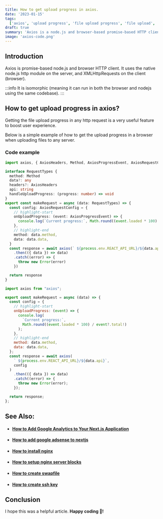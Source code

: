 ```yaml
---
title: How to get upload progress in axios.
date: '2023-01-15'
tags:
  ['axios', 'upload progress', 'file upload progress', 'file upload', 'How to get upload progress']
draft: true
summary: 'Axios is a node.js and browser-based promise-based HTTP client. It is isomorphic (meaning it can run in both the browser and nodejs using the same codebase).'
image: 'axios-code.png'
---
```



<ImageComponent
  src="/static/images/axios-code.png"
  width="100%"
  height="100%"
  alt="axios upload progress"
/>

## Introduction

Axios is promise-based node.js and browser HTTP client.
It uses the native node.js http module on the server, and XMLHttpRequests on the client (browser).

<!--truncate-->

:::info
It is isomorphic (meaning it can run in both the browser and nodejs using the same codebase).
:::

## How to get upload progress in axios?

Getting the file upload progress in any http request is a very useful feature to boost user experience.

Below is a simple example of how to get the upload progress in a browser when uploading files to any server.

### Code example

<Tabs>
<TabItem value="ts" label="Typescript">

```ts
import axios, { AxiosHeaders, Method, AxiosProgressEvent, AxiosRequestConfig } from 'axios'

interface RequestTypes {
  method: Method
  data?: any
  headers?: AxiosHeaders
  api: string
  handleUploadProgress: (progress: number) => void
}
export const makeRequest = async (data: RequestTypes) => {
  const config: AxiosRequestConfig = {
    // highlight-start
    onUploadProgress: (event: AxiosProgressEvent) => {
      console.log(`Current progress:`, Math.round((event.loaded * 100) / event?.total!))
    },
    // highlight-end
    method: data.method,
    data: data.data,
  }
  const response = await axios(` ${process.env.REACT_API_URL}/${data.api}`, config)
    .then(({ data }) => data)
    .catch((error) => {
      throw new Error(error)
    })

  return response
}
```

</TabItem>
<TabItem value="js" label="Javascript">

```js
import axios from "axios";

export const makeRequest = async (data) => {
  const config = {
    // highlight-start
    onUploadProgress: (event) => {
      console.log(
        `Current progress:`,
        Math.round((event.loaded * 100) / event?.total!)
      );
    },
    // highlight-end
    method: data.method,
    data: data.data,
  };
  const response = await axios(
    ` ${process.env.REACT_API_URL}/${data.api}`,
    config
  )
    .then(({ data }) => data)
    .catch((error) => {
      throw new Error(error);
    });

  return response;
};
```

</TabItem>
</Tabs>

## See Also:

- #### [How to Add Google Analytics to Your Next.js Application](./google-analytics-next-js)

- #### [How to add google adsense to nextjs](./how-to-add-google-adsense-to-nextjs)

- #### [How to install nginx](./how-to-install-nginx)

- #### [How to setup nginx server blocks](./nginx-server-block)

- #### [How to create swapfile](./how-to-create-swapfile-in-linux)

- #### [How to create ssh key](./how-to-create-ssh-key)

## Conclusion

I hope this was a helpful article. **Happy coding 🎉!**
